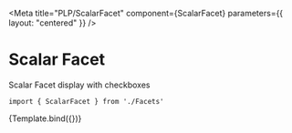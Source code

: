 
<Meta
    title="PLP/ScalarFacet"
    component={ScalarFacet}
    parameters={{
        layout: "centered"
    }}
/>


# Scalar Facet

Scalar Facet display with checkboxes

```
import { ScalarFacet } from './Facets'
```

<Canvas>
    <Story
        name="ScalarFacet"
        args={{
            filterData: mockColorFilter,
        }}
    >
        {Template.bind({})}
    </Story>
</Canvas>

